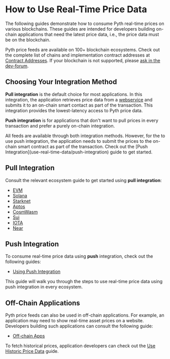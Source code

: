 
# How to Use Real-Time Price Data

The following guides demonstrate how to consume Pyth real-time prices on various blockchains.
These guides are intended for developers building on-chain applications that need the latest price data, i.e., the price data must
be on the blockchain.

Pyth price feeds are available on 100+ blockchain ecosystems.
Check out the complete list of chains and implementation contract addresses at [Contract Addresses](contract-addresses).
If your blockchain is not supported, please [ask in the dev-forum](https://dev-forum.pyth.network/latest).

## Choosing Your Integration Method

**Pull integration** is the default choice for most applications. In this integration, the application retrieves price data from a [webservice](./how-pyth-works/hermes) and submits it to
an on-chain smart contact as part of the transaction. This integration provides the lowest-latency access to Pyth price data.

**Push integration** is for applications that don't want to pull prices in every transaction and prefer a purely on-chain integration.

<Callout type="info">
  All feeds are available through both integration methods. However, for the to
  use push integration, the application needs to submit the prices to the
  on-chain smart contract as part of the transaction. Check out the [Push
  Integration](use-real-time-data/push-integration) guide to get started.
</Callout>

## Pull Integration

Consult the relevant ecosystem guide to get started using **pull integration**:

- [EVM](use-real-time-data/pull-integration/evm)
- [Solana](use-real-time-data/pull-integration/solana)
- [Starknet](use-real-time-data/pull-integration/starknet)
- [Aptos](use-real-time-data/pull-integration/aptos.md)
- [CosmWasm](use-real-time-data/pull-integration/cosmwasm.md)
- [Sui](use-real-time-data/pull-integration/sui.md)
- [IOTA](use-real-time-data/pull-integration/iota.md)
- [Near](use-real-time-data/pull-integration/near.md)

## Push Integration

To consume real-time price data using **push** integration, check out the following guides:

- [Using Push Integration](use-real-time-data/push-integration)

This guide will walk you through the steps to use real-time price data using push integration in every ecosystem.

## Off-Chain Applications

Pyth price feeds can also be used in off-chain applications.
For example, an application may need to show real-time asset prices on a website.
Developers building such applications can consult the following guide:

- [Off-chain Apps](fetch-price-updates)

To fetch historical prices, application developers can check out the [Use Historic Price Data](use-historic-price-data) guide.

